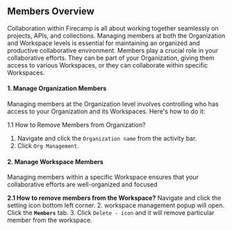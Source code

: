 ## Members Overview

Collaboration within Firecamp is all about working together seamlessly on projects, APIs, and collections. Managing members at both the Organization and Workspace levels is essential for maintaining an organized and productive collaborative environment. 
Members play a crucial role in your collaborative efforts. They can be part of your Organization, giving them access to various Workspaces, or they can collaborate within specific Workspaces.

#### 1. Manage Organization Members

Managing members at the Organization level involves controlling who has access to your Organization and its Workspaces. Here's how to do it:

1.1 How to Remove Members from Organization?
1. Navigate and click  the ` Organization name ` from the activity bar. 
2. Click `Org Management`. 


#### 2. Manage Workspace Members
Managing members within a specific Workspace ensures that your collaborative efforts are well-organized and focused

**2.1 How to remove members from the Workspace?**
  Navigate and click the setting icon bottom left corner. 
2. workspace management popup will open. Click the **`Members`** tab. 
3. Click `Delete - icon` and it will remove particular member from the workspace. 

